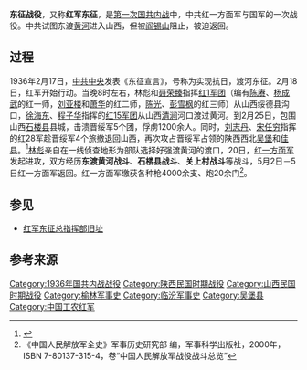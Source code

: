 {{Infobox Military Conflict
|campaign=
|image=
|caption=
|conflict=东征战役
|date=1936年2月20日－5月5日
|partof=[[第一次国共内战|第一次国共内战]]
|place={{CHN-1928}}[[陝西省_(中華民國)|陕西省]][[吴堡|吴堡]]、[[山西省_(中華民國)|山西省]][[霍县|霍县]]、[[赵城|赵城]]、[[洪洞|洪洞]]、[[临汾|临汾]]、裹陵等地区
|result=紅軍進攻被擊退
|combatant1={{flagicon image|中國工農紅軍軍旗.svg}} [[中國工農紅軍|中國工農紅軍]]
*[[红1军团|红1军团]]
*[[红15军团|红15军团]]
|combatant2={{flagicon|ROC|army}} [[國民革命軍|國民革命軍]]
*[[中央军|中央军]]（约10个师）
*[[閻錫山|閻]]部（14个旅）

[[大日本帝國|大日本帝國]]
|commander1={{flagicon image|中國工農紅軍軍旗.svg}} [[林彪|林彪]]<br>{{flagicon image|中國工農紅軍軍旗.svg}} [[聂荣臻|聂荣臻]]<br>{{flagicon image|中國工農紅軍軍旗.svg}} [[刘志丹|刘志丹]]{{KIA}}<br>{{flagicon image|中國工農紅軍軍旗.svg}} [[毕士悌|毕士悌]]{{KIA}}
|commander2={{flagicon|ROC|army}} [[蒋介石|蒋介石]]<br>{{flagicon|ROC|army}} [[阎锡山|阎锡山]]
|strength1=
|strength2=
|casualties1=
|casualties2=约7个团<br />被俘4000余<ref name="解放军全史" />
|}}

'''东征战役'''，又称'''红军东征'''，是[[第一次国共内战|第一次国共内战]]中，中共红一方面军与国军的一次战役。中共试图东渡[[黄河|黄河]]进入山西，但被[[阎锡山|阎锡山]]阻止，被迫返回。

==过程==
1936年2月17日，[[中共中央|中共中央]]发表《东征宣言》，号称为实现抗日，渡河东征。2月18日，红军开始行动。当晚8时左右，林彪和[[聂荣臻|聂荣臻]]指挥[[红1军团|红1军团]]（编有[[陈赓|陈赓]]、[[杨成武|杨成武]]的红一师，[[刘亚楼|刘亚楼]]和[[萧华|萧华]]的红二师，[[陈光_(1905年)|陈光]]、[[彭雪枫|彭雪枫]]的红三师）从山西绥德县沟口，[[徐海东|徐海东]]、[[程子华|程子华]]指挥的[[红15军团|红15军团]]从山西[[清涧|清涧]]河口渡过黄河。到2月25日，包围山西[[石楼县|石楼县]]县城，击溃晋绥军5个团，俘虏1200余人。同时，[[刘志丹|刘志丹]]、[[宋任穷|宋任穷]]指挥的红28军趁晋绥军4个旅撤退回山西，再次攻占晋绥军占领的陕西西北[[吴堡|吴堡]]和[[佳县|佳县]]。<ref name="lh2">{{cite book |author1=刘红 |title=蒋介石全传2 |date=2017年10月 |publisher=团结出版社 |location=北京 |isbn=9787512650206 |edition=第一版}}</ref>{{rp|789}}[[林彪|林彪]]亲自在一线侦查地形为部队选择好强渡黄河的渡口，20日，[[红一方面军|红一方面军]]发起进攻，双方经历'''东渡黄河战斗'''、'''石楼县战斗'''、'''关上村战斗'''等战斗，5月2日－5日红一方面军返回。红一方面军缴获各种枪4000余支、炮20余门<ref name="解放军全史">《中国人民解放军全史》军事历史研究部 编，军事科学出版社，2000年，ISBN 7-80137-315-4，卷“中国人民解放军战役战斗总览”</ref>。

==参见==
*[[红军东征总指挥部旧址|红军东征总指挥部旧址]]
== 参考来源 ==
{{reflist}}

{{第一次国共内战}}

[[Category:1936年国共内战战役|Category:1936年国共内战战役]]
[[Category:陕西民国时期战役|Category:陕西民国时期战役]]
[[Category:山西民国时期战役|Category:山西民国时期战役]]
[[Category:榆林军事史|Category:榆林军事史]]
[[Category:临汾军事史|Category:临汾军事史]]
[[Category:吴堡县|Category:吴堡县]]
[[Category:中国工农红军|Category:中国工农红军]]